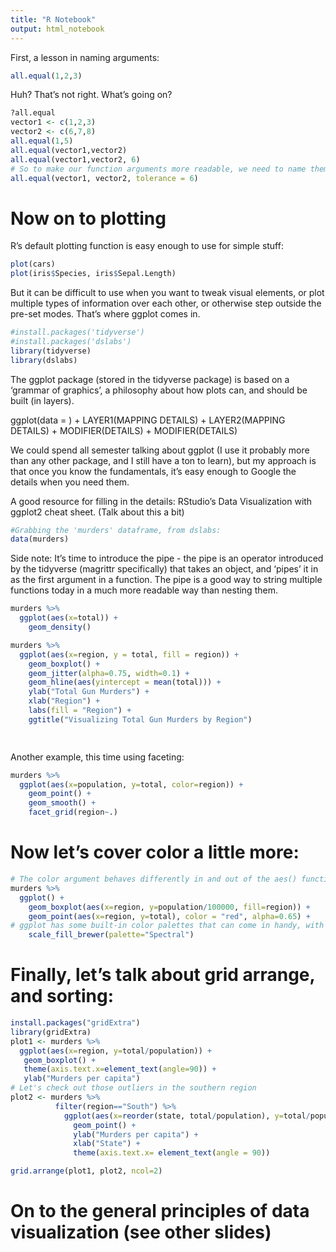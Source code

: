 ```yaml
---
title: "R Notebook"
output: html_notebook
---
```

First, a lesson in naming arguments:
```r
all.equal(1,2,3)
```
Huh? That's not right. What's going on?
```r
?all.equal
vector1 <- c(1,2,3)
vector2 <- c(6,7,8)
all.equal(1,5)
all.equal(vector1,vector2)
all.equal(vector1,vector2, 6)
# So to make our function arguments more readable, we need to name them - or at least the potentially confusing ones:
all.equal(vector1, vector2, tolerance = 6)
```


# Now on to plotting
R's default plotting function is easy enough to use for simple stuff:
```r
plot(cars)
plot(iris$Species, iris$Sepal.Length)
```

But it can be difficult to use when you want to tweak visual elements, or plot multiple types of information over each other, or otherwise step outside the pre-set modes. That's where ggplot comes in.

```r
#install.packages('tidyverse')
#install.packages('dslabs')
library(tidyverse)
library(dslabs)
```

The ggplot package (stored in the tidyverse package) is based on a 'grammar of graphics', a philosophy about how plots can, and should be built (in layers).

ggplot(data = <DATA>) +
  LAYER1(MAPPING DETAILS) +
  LAYER2(MAPPING DETAILS) +
  MODIFIER(DETAILS) +
  MODIFIER(DETAILS)
  
We could spend all semester talking about ggplot (I use it probably more than any other package, and I still have a ton to learn), but my approach is that once you know the fundamentals, it's easy enough to Google the details when you need them.

A good resource for filling in the details: RStudio's Data Visualization with ggplot2 cheat sheet. (Talk about this a bit)

```r
#Grabbing the 'murders' dataframe, from dslabs:
data(murders)
```

Side note: It's time to introduce the pipe - the pipe is an operator introduced by the tidyverse (magrittr specifically) that takes an object, and 'pipes' it in as the first  argument in a function. The pipe is a good way to string multiple functions today in a much more readable way than nesting them.


```r
murders %>%
  ggplot(aes(x=total)) +
    geom_density()
```


```r
murders %>% 
  ggplot(aes(x=region, y = total, fill = region)) +
    geom_boxplot() +
    geom_jitter(alpha=0.75, width=0.1) +
    geom_hline(aes(yintercept = mean(total))) +
    ylab("Total Gun Murders") +
    xlab("Region") +
    labs(fill = "Region") +
    ggtitle("Visualizing Total Gun Murders by Region")

    
```
Another example, this time using faceting:
```r
murders %>%
  ggplot(aes(x=population, y=total, color=region)) +
    geom_point() +
    geom_smooth() +
    facet_grid(region~.)
```
# Now let's cover color a little more:

```r
# The color argument behaves differently in and out of the aes() function.
murders %>%
  ggplot() +
    geom_boxplot(aes(x=region, y=population/100000, fill=region)) +
    geom_point(aes(x=region, y=total), color = "red", alpha=0.65) +
# ggplot has some built-in color palettes that can come in handy, with the scale_fill_brewer function.
    scale_fill_brewer(palette="Spectral")
```
# Finally, let's talk about grid arrange, and sorting:
```r
install.packages("gridExtra")
library(gridExtra)
plot1 <- murders %>% 
  ggplot(aes(x=region, y=total/population)) +
   geom_boxplot() +
   theme(axis.text.x=element_text(angle=90)) +
   ylab("Murders per capita")
# Let's check out those outliers in the southern region
plot2 <- murders %>%
          filter(region=="South") %>%
            ggplot(aes(x=reorder(state, total/population), y=total/population)) + 
              geom_point() + 
              ylab("Murders per capita") +
              xlab("State") +
              theme(axis.text.x= element_text(angle = 90))

grid.arrange(plot1, plot2, ncol=2)
```

# On to the general principles of data visualization (see other slides)

